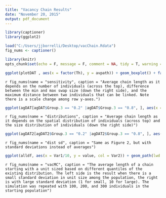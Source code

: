 ```yaml
---
title: "Vacancy Chain Results"
date: "November 20, 2015"
output: pdf_document
---
```


```r
library(captioner)
library(ggplot2)

load("C:/Users/jjborrelli/Desktop/vacChain.Rdata")
fig_nums <- captioner()

library(knitr)
opts_chunk$set(echo = F, message = F, comment = NA, tidy = T, warning = F, results = "asis")
```



```r
ggplot(plotDAT , aes(x = factor(Th), y = avpath)) + geom_boxplot() + facet_grid(diff~N, scales = "free_y") + theme_bw() + xlab("Threshold") + ylab("Average Chain Length")
```

`r fig_nums(name = "sensitivity", caption = "Average chain length as it depends on the number of individuals (across the top), difference between the min and max swap size (down the right side), and the maximum distance between two individuals that can be linked. Note there is a scale change among row y-axes.")`


```r
ggplot(agDAT[agDAT$Group.3 == "0.2" |agDAT$Group.3 == "0.8", ], aes(x = Group.2, y = x, col = factor(Group.1), shape = factor(Group.3))) + geom_line() + geom_point(size = 5) + scale_color_discrete(name="N") + scale_shape_discrete(name = "Diff") + facet_grid(Group.4~Group.5) + xlab("Threshold") + ylab("Chain Length") + theme_bw()
```

`r fig_nums(name = "distributions", caption = "Average chain length as it depends on the spatial distribution of individuals (across top) and the size distribution of individuals (down the right side)")`


```r
ggplot(agDAT2[agDAT2$Group.3 == "0.2" |agDAT2$Group.3 == "0.8", ], aes(x = Group.2, y = x, col = factor(Group.1), shape = factor(Group.3))) + geom_line() + geom_point(size = 5) + scale_color_discrete(name="N") + scale_shape_discrete(name = "Diff") + facet_grid(Group.4~Group.5) + xlab("Threshold") + ylab("Chain StDev") + theme_bw()
```
`r fig_nums(name = "dist sd", caption = "Same as Figure 2, but with standard deviations instead of averages")`


```r
ggplot(alldf, aes(x = Var1/10, y = value, col = Var2)) + geom_path(lwd = 1) + geom_point(size = 4) + scale_x_continuous(breaks = seq(.1, 1, .1)) + scale_color_discrete(name = "Size \nDistribution") +  facet_grid(size~stdev) + theme_bw() + xlab("Quantile") + ylab("Chain Length") 
```
`r fig_nums(name = "vacMC", caption = "The average length of a chain starting with a unit sized based on different quantiles of the existing distribution. The left side is the result when there is a small standard deviation in unit size among the population, the right is with large standard deviation (1 for small, 10 for large). The simulation was repeated with 100, 200, and 300 individuals in the starting population")`
